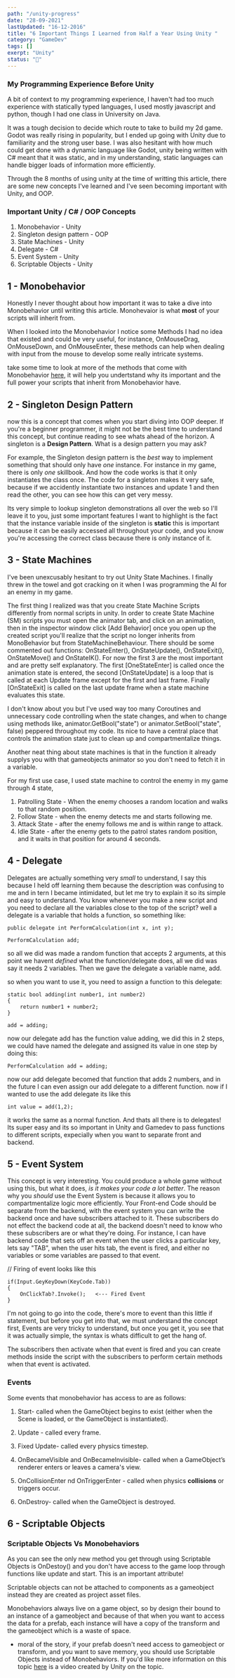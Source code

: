 ```yaml
---
path: "/unity-progress"
date: "28-09-2021"
lastUpdated: "16-12-2016"
title: "6 Important Things I Learned from Half a Year Using Unity "
category: "GameDev"
tags: []
exerpt: "Unity"
status: "🌿"
---
```







<MediumPic img={ice} size={500} alt="code" subheading="the Game Dev Iceberg"/>  

### My Programming Experience Before Unity

A bit of context to my programming experience, I haven't had too much experience with statically typed languages, I used mostly javascript and python, though I had one class in University on Java. 


It was a tough decision to decide which route to take to build my 2d game. Godot was really rising in popularity, but I ended up going with Unity due to familiarity and the strong user base. I was also hesitant with how much could get done with a 
dynamic language like Godot, unity being written with C# meant that it was static, and in my understanding, static languages can handle bigger loads of information more efficiently.

Through the 8 months of using unity at the time of writting this article, there are some new concepts I've learned and I've seen becoming important with Unity, and OOP.


### Important Unity / C# / OOP Concepts

1.  Monobehavior - Unity
2.  Singleton design pattern - OOP
3.  State Machines - Unity
4.  Delegate - C#
5.  Event System - Unity
6.  Scriptable Objects - Unity

 1 - Monobehavior 
---
Honestly I never thought about how important it was to take a dive into Monobehavior until writing this article. Monohevaior is 
what **most** of your scripts will inherit from. 

<SideNote title="Inheritance" text="Inheritance is an object oriented concept. Inheritance are  abilities you recieve, its like when you play an RPG and you get the wizard class, you inherit certian abilities from that class. " />

When I looked into the Monobehavior I notice some Methods I had no idea that existed and could be very useful, for instance, 
OnMouseDrag, OnMouseDown, and OnMouseEnter, these methods can help when dealing with input from the mouse to develop some really intricate
systems.

take some time to look at more of the methods that come with Monobehavior [here](https://docs.unity3d.com/ScriptReference/MonoBehaviour.html), it will help you undertstand why its important and the full power your scripts that inherit from Monobehavior have. 

<SideNote title ="Coroutines" text="The MonoBehaviour class allows you to start, stop, and manage Coroutines. Coroutines are so important when you need to delay an action in code, lets say after you eliminate an enemy with you're trusty sword, you want to wait till the death animation plays out to destroy the gameObject, you can fire up a coroutine function to wait around 5 seconds until it destroys that game object." />


2 - Singleton Design Pattern
---
now this is a concept that comes when you start diving into OOP deeper. If you're a beginner programmer, it might not be the best time to 
understand this concept, but continue reading to see whats ahead of the horizon. A singleton is a **Design Pattern**. What is a design pattern 
you may ask? 

<SideNote title="Design Pattern" text="a description or template for how to solve a problem that can be used in many different situations.Think of it 
this way, if you're programming somehing, chances are many other people have built that same thing you're
buiding, and many people have faced the same problem as you. Because programmers have to build the same parts so often, there are some parts that 
have been tested and perfected and they are the best solution to the problem. Like a cookie cutter of a gingerbread man is the best way to make a gingerbread man cookie, a Desgin pattern for solving x problem is the best way to solve x" />


 For example, the Singleton design pattern is the *best* way to implement something that should only have *one* instance.  For instance in my game, there is only *one* 
skillbook. And how the code works is that it only instantiates the class once. The code for a singleton makes it very safe, because if we 
accidently instantiate two instances and update 1 and then read the other, you can see how this can get very messy. 

Its very simple to lookup singleton demonstrations all over the web so I'll leave it to you, just some important features I want to highlight is the fact that the instance variable inside of the singleton is **static** this is important because it can be easily accessed all throughout 
your code, and you know you're accessing the correct class because there is only instance of it.

3 - State Machines
---
I've been unexcusably hesitant to try out Unity State Machines. I finally threw in the towel
and got cracking on it when I was programming the AI for an enemy in my game.

The first thing I realized was that you create State Machine Scripts differently from normal scripts
in unity. In order to create State Machine (SM) scripts you must open the animator tab, and click on 
an animation, then in the inspector window click [Add Behavior] once you open up the created script
you'll realize that the script no longer inherits from MonoBehavior but from StateMachineBehaviour. There should be some commented out functions:  OnStateEnter(), 
OnStateUpdate(), OnStateExit(), OnStateMove() and OnStateIK().
For now the first 3 are the most important and are pretty self explanatory. 
The first [OneStateEnter] is called once the animation state is entered, the second [OnStateUpdate] is a loop that is 
called at each Update frame except for the first and last frame. Finally [OnStateExit] is called on the last update frame when a state machine evaluates this state.

I don't know about you but I've used way too many Coroutines and unnecessary code controlling when the state changes, and when to change using methods like,
animator.GetBool("state") or animator.SetBool("state", false) peppered throughout my code. Its nice to have a central place that controls the animation state just
to clean up and compartmentalize things. 

Another neat thing about state machines is that in the function it already supplys you with that gameobjects animator so you don't need to fetch it in a variable. 

For my first use case, I used state machine to control the enemy in my game through 4 state, 

1. Patrolling State - When the enemy chooses a random location and walks to that random position.
2. Follow State - when the enemy detects me and starts following me.
3. Attack State - after the enemy follows me and is within range to attack.
4. Idle State - after the enemy gets to the patrol states random position, and it waits in that position for around 4 seconds.


4 - Delegate
---
Delegates are actually something very *small* to understand, I say this because I held off learning them because the description was confusing 
to me and in tern I became intimidated, but let me try to explain it so its simple and easy to understand. You know whenever you make a new script 
and you need to declare all the variables close to the top of the script? well a delegate is a variable that holds a function, so something like:
```
public delegate int PerformCalculation(int x, int y);

PerformCalculation add;
```
so all we did was made a random function that accepts 2 arguments, at this point we havent *defined* what the function/delegate does, all we did 
was say it needs 2 variables. Then we gave the delegate a variable name, add.

so when you want to use it, you need to assign a function to this delegate:
```
static bool adding(int number1, int number2)
{
	return number1 + number2;
}

add = adding; 
```
now our delegate add has the function value adding, we did this in 2 steps, we could have named the delegate and assigned its value in one step 
by doing this:
```
PerformCalculation add = adding;
```
now our add delegate becomed that function that adds 2 numbers, and in the future I can even assign our add delegate to a different function. 
now if I wanted to use the add delegate its like this
```
int value = add(1,2);
```
it works the same as a normal function.
And thats all there is to delegates! Its super easy and its so important in Unity and Gamedev to pass functions to different scripts, expecially when you want to separate front and backend. 

5 - Event System
---

This concept is very interesting. You could produce a whole game without using this, but what it does, *is it makes your code a lot better*. The reason 
why you *should* use the Event System is because it allows you to compartmentalize logic more efficiently. Your Front-end Code should be separate from the
backend, with the event system you can write the backend once and have subscribers attached to it. These subscribers do not effect the backend code
at all, the backend doesn't need to know who these subscribers are or what they're doing. For instance, I can have backend code that sets off an event when
the user clicks a particular key, lets say "TAB", when the user hits tab, the event is fired, and either no variables or some variables are passed to that event. 

// Firing of event looks like this
```
if(Input.GeyKeyDown(KeyCode.Tab))
{
	OnClickTab?.Invoke();   <--- Fired Event
}
```

<SideNote title="Event Naming Conventions" text="When creating an event, its common practice to start with On[What the Event Reacts to], so in this case OnClickTab, but it could be many other things, OnLevelUp, OnPlayerDead, OnKillEnemy, the list goes on and on." />

I'm not going to go into the code, there's more to event than this little if statement, but before you get into that, we must understand the concept first, Events are very tricky to understand, but once you get it, you see that it was actually simple, the syntax is whats difficult to get the hang of. 


The subscribers then activate when that event is fired and you can create methods inside the script with the subscribers to perform certain methods
when that event is activated.





### Events 
Some events that monobehavior has access to are as follows: 

1. Start- called when the GameObject begins to exist (either when the Scene is loaded, or the GameObject is instantiated).

1. Update - called every frame.

1. Fixed Update- called every physics timestep.

1. OnBecameVisible and OnBecameInvisible- called when a GameObject’s renderer enters or leaves a camera's view.

1. OnCollisionEnter nd OnTriggerEnter - called when physics **collisions** or triggers occur.

1. OnDestroy- called when the GameObject is destroyed.




6 - Scriptable Objects
---


<MediumPic img={compare} size={900} alt="difference between scriptable vs mono" subheading="some methods that inherit from scriptable objects type, compared to monobehavior" />  



### Scriptable Objects Vs Monobehaviors

As you can see the only new method you get through using Scriptable Objects is OnDestoy() and you don't have access to the game loop through functions like
update and start. This is an important attribute! 

Scriptable objects can not be attached to components as a gameobject instead they are created as project asset files.

Monobehaviors always live on a game object, so by design their bound to an instance of a gameobject and because of that when you want to access the data for a prefab, each instance will have a copy of the transform and the gameobject which is a waste of space. 
- moral of the story, if your prefab doesn't need access to gameobject or transform, and you want to save memory, you should use Scriptable Objects instead of Monobehaviors. If you'd like more information on this topic [here](https://www.youtube.com/watch?v=PVOVIxNxxeQ) is a video created by Unity on the topic.


<SideNote title="My Use Case" text="In my game, I use scriptable objects to define each page in my skillbook. Its so great this way because that object is used among various scenes, and in the past, when the variables were attached to the script, there were differences in values because it was able to be one value in one scene and another value in another scene. Now I just edit the Scriptable Object and drag it into all the scenes." />




